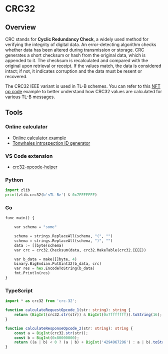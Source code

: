 
# CRC32

## Overview

CRC stands for **Cyclic Redundancy Check**, a widely used method for verifying the integrity of digital data. An error-detecting algorithm checks whether data has been altered during transmission or storage. CRC generates a short checksum or hash from the original data, which is appended to it. The checksum is recalculated and compared with the original upon retrieval or receipt. If the values match, the data is considered intact; if not, it indicates corruption and the data must be resent or recovered.

The CRC32 IEEE variant is used in TL-B schemes. You can refer to this [NFT op code](https://github.com/ton-blockchain/TEPs/blob/master/text/0062-nft-standard.md#tl-b-schema) example to better understand how CRC32 values are calculated for various TL-B messages.

## Tools

### Online calculator

* [Online calculator example](https://emn178.github.io/online-tools/crc32.html)
* [Tonwhales introspection ID generator](https://tonwhales.com/tools/introspection-id)

### VS Code extension

* [crc32-opcode-helper](https://marketplace.visualstudio.com/items?itemName=Gusarich.crc32-opcode-helper)

### Python

```python
import zlib
print(zlib.crc32(b'<TL-B>') & 0x7FFFFFFF)
```

### Go

```python
func main() {

	var schema = "some"

	schema = strings.ReplaceAll(schema, "(", "")
	schema = strings.ReplaceAll(schema, ")", "")
	data := []byte(schema)
	var crc = crc32.Checksum(data, crc32.MakeTable(crc32.IEEE))

	var b_data = make([]byte, 4)
	binary.BigEndian.PutUint32(b_data, crc)
	var res = hex.EncodeToString(b_data)
	fmt.Println(res)
}
```

### TypeScript

```typescript
import * as crc32 from 'crc-32';

function calculateRequestOpcode_1(str: string): string {
    return (BigInt(crc32.str(str)) & BigInt(0x7fffffff)).toString(16);
}

function calculateResponseOpcode_2(str: string): string {
    const a = BigInt(crc32.str(str));
    const b = BigInt(0x80000000);
    return ((a | b) < 0 ? (a | b) + BigInt('4294967296') : a | b).toString(16);
}
```

<Feedback />
